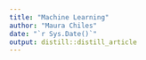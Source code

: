```yaml
---
title: "Machine Learning"
author: "Maura Chiles"
date: "`r Sys.Date()`"
output: distill::distill_article
---
```



